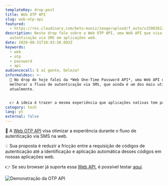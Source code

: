 ```yaml
---
templateKey: drop-post
title: Web OTP API
slug: web-otp-api
featured:
  - https://res.cloudinary.com/beto-muniz/image/upload/f_auto/v1598381221/Text_1_h8s2yh.jpg
description: Neste drop falo sobre a Web OTP API, uma Web API que visa facilitar
  autenticação via SMS em aplicações web.
date: 2020-08-31T18:43:58.693Z
keywords:
  - web
  - otp
  - password
  - api
audiencecall: E aí gente, beleza?
informaldesc: >-
  🔐 No drop de hoje falei da *Web One-Time Password API*, uma Web API que visa
  melhorar o fluxo de autenticação via SMS, que ainda é um dos mais utilizados
  atualmente. 


  👉 A ideia é trazer a mesma experiência que aplicações nativas tem para a Web.
category: tech
lang: pt
external: false
---
```


<Drop>

🔑 A [Web OTP API](https://web.dev/web-otp/) visa otimizar a experiência durante o fluxo de autenticação via SMS na web.

💡 Sua proposta é reduzir a fricção entre a requisição de códigos de autenticação até a identificação e aplicação automática desses códigos em nossas aplicações web.

👉 Se seu browser já suporta essa [Web API](http://wicg.github.io/WebOTP), é possível testar [aqui](https://web-otp-demo.glitch.me/).

![Demonstração da OTP API](https://res.cloudinary.com/beto-muniz/image/upload/f_auto/v1598800949/Untitled_cspnmf.png)

</Drop>